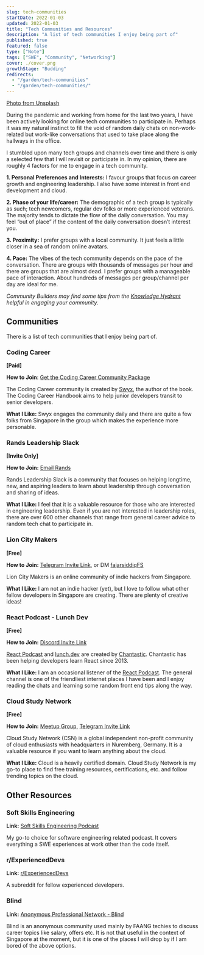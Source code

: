 ```yaml
---
slug: tech-communities
startDate: 2022-01-03
updated: 2022-01-03
title: "Tech Communities and Resources"
description: "A list of tech communities I enjoy being part of"
published: true
featured: false
type: ["Note"]
tags: ["SWE", "Community", "Networking"]
cover: ./cover.png
growthStage: "Budding"
redirects:
  - "/garden/tech-communities"
  - "/garden/tech-communities/"
---
```


<BasicImage
  src="https://res.cloudinary.com/wtkw/image/upload/v1641210756/waltertengcom/garden/tech-communities/cover_xg4ooo.png"
  alt="cover"
/>

[Photo from Unsplash](https://unsplash.com/photos/jG1z5o7NCq4)

During the pandemic and working from home for the last two years, I have been actively looking for online tech communities to participate in. Perhaps it was my natural instinct to fill the void of random daily chats on non-work-related but work-like conversations that used to take place along the hallways in the office.

I stumbled upon many tech groups and channels over time and there is only a selected few that I will revisit or participate in. In my opinion, there are roughly 4 factors for me to engage in a tech community.

**1. Personal Preferences and Interests:** I favour groups that focus on career growth and engineering leadership. I also have some interest in front end development and cloud.

**2. Phase of your life/career:** The demographic of a tech group is typically as such; tech newcomers, regular dev folks or more experienced veterans. The majority tends to dictate the flow of the daily conversation. You may feel “out of place” if the content of the daily conversation doesn’t interest you.

**3. Proximity:** I prefer groups with a local community. It just feels a little closer in a sea of random online avatars.

**4. Pace:** The vibes of the tech community depends on the pace of the conversation. There are groups with thousands of messages per hour and there are groups that are almost dead. I prefer groups with a manageable pace of interaction. About hundreds of messages per group/channel per day are ideal for me.

_Community Builders may find some tips from the [Knowledge Hydrant](/knowledge-hydrant) helpful in engaging your community._

## Communities

There is a list of tech communities that I enjoy being part of.

### Coding Career

**[Paid]**

**How to Join**: [Get the Coding Career Community Package](https://www.learninpublic.org/#buy)

The Coding Career community is created by [Swyx](https://www.swyx.io/), the author of the book. The Coding Career Handbook aims to help junior developers transit to senior developers.

**What I Like:** Swyx engages the community daily and there are quite a few folks from Singapore in the group which makes the experience more personable.

### Rands Leadership Slack

**[Invite Only]**

**How to Join:** [Email Rands](https://randsinrepose.com/welcome-to-rands-leadership-slack/)

Rands Leadership Slack is a community that focuses on helping longtime, new, and aspiring leaders to learn about leadership through conversation and sharing of ideas.

**What I Like:** I feel that it is a valuable resource for those who are interested in engineering leadership. Even if you are not interested in leadership roles, there are over 600 other channels that range from general career advice to random tech chat to participate in.

### Lion City Makers

**[Free]**

**How to Join:** [Telegram Invite Link](https://t.me/lioncitymakers), or DM [fajarsiddiqFS](https://twitter.com/fajarsiddiqfs)

Lion City Makers is an online community of indie hackers from Singapore.

**What I Like:** I am not an indie hacker (yet), but I love to follow what other fellow developers in Singapore are creating. There are plenty of creative ideas!

### React Podcast - Lunch Dev

**[Free]**

**How to Join:** [Discord Invite Link](https://discord.com/invite/dx7ZWCy)

[React Podcast](https://reactpodcast.com/) and [lunch.dev](https://www.lunch.dev/) are created by [Chantastic](https://twitter.com/chantastic). Chantastic has been helping developers learn React since 2013.

**What I Like:** I am an occasional listener of the [React Podcast](https://open.spotify.com/show/0HfSakJOFwFEa0ujCEK1pO). The general channel is one of the friendliest internet places I have been and I enjoy reading the chats and learning some random front end tips along the way.

### Cloud Study Network

**[Free]**

**How to Join:** [Meetup Group](https://www.meetup.com/Cloud-Study-Network/), [Telegram Invite Link](https://t.me/CloudStudyNetwork)

Cloud Study Network (CSN) is a global independent non-profit community of cloud enthusiasts with headquarters in Nuremberg, Germany. It is a valuable resource if you want to learn anything about the cloud.

**What I Like:** Cloud is a heavily certified domain. Cloud Study Network is my go-to place to find free training resources, certifications, etc. and follow trending topics on the cloud.

## Other Resources

### Soft Skills Engineering

**Link:** [Soft Skills Engineering Podcast](https://softskills.audio/)

My go-to choice for software engineering related podcast. It covers everything a SWE experiences at work other than the code itself.

### r/ExperiencedDevs

**Link:** [r/ExperiencedDevs](https://www.reddit.com/r/ExperiencedDevs/)

A subreddit for fellow experienced developers.

### Blind

**Link:** [Anonymous Professional Network - Blind](https://www.teamblind.com/)

Blind is an anonymous community used mainly by FAANG techies to discuss career topics like salary, offers etc. It is not that useful in the context of Singapore at the moment, but it is one of the places I will drop by if I am bored of the above options.
